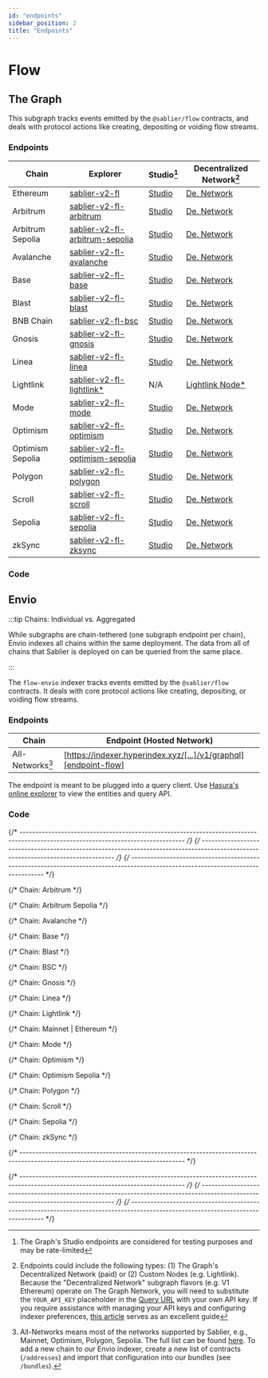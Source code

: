 ```yaml
---
id: "endpoints"
sidebar_position: 2
title: "Endpoints"
---
```



# Flow

## The Graph

This subgraph tracks events emitted by the `@sablier/flow` contracts, and deals with protocol actions like creating,
depositing or voiding flow streams.

<TheGraphSunset />

### Endpoints

| Chain            | Explorer                                                            | Studio[^2]                                | Decentralized Network[^1]                       |
| ---------------- | ------------------------------------------------------------------- | ----------------------------------------- | ----------------------------------------------- |
| Ethereum         | [sablier-v2-fl][v2-flow-explorer-ethereum]                          | [Studio][v2-flow-studio-ethereum]         | [De. Network][v2-flow-network-ethereum]         |
| Arbitrum         | [sablier-v2-fl-arbitrum][v2-flow-explorer-arbitrum]                 | [Studio][v2-flow-studio-arbitrum]         | [De. Network][v2-flow-network-arbitrum]         |
| Arbitrum Sepolia | [sablier-v2-fl-arbitrum-sepolia][v2-flow-explorer-arbitrum-sepolia] | [Studio][v2-flow-studio-arbitrum-sepolia] | [De. Network][v2-flow-network-arbitrum-sepolia] |
| Avalanche        | [sablier-v2-fl-avalanche][v2-flow-explorer-avalanche]               | [Studio][v2-flow-studio-avalanche]        | [De. Network][v2-flow-network-avalanche]        |
| Base             | [sablier-v2-fl-base][v2-flow-explorer-base]                         | [Studio][v2-flow-studio-base]             | [De. Network][v2-flow-network-base]             |
| Blast            | [sablier-v2-fl-blast][v2-flow-explorer-blast]                       | [Studio][v2-flow-studio-blast]            | [De. Network][v2-flow-network-blast]            |
| BNB Chain        | [sablier-v2-fl-bsc][v2-flow-explorer-bsc]                           | [Studio][v2-flow-studio-bsc]              | [De. Network][v2-flow-network-bsc]              |
| Gnosis           | [sablier-v2-fl-gnosis][v2-flow-explorer-gnosis]                     | [Studio][v2-flow-studio-gnosis]           | [De. Network][v2-flow-network-gnosis]           |
| Linea            | [sablier-v2-fl-linea][v2-flow-explorer-linea]                       | [Studio][v2-flow-studio-linea]            | [De. Network][v2-flow-network-linea]            |
| Lightlink        | [sablier-v2-fl-lightlink\*][v2-flow-explorer-lightlink]             | N/A                                       | [Lightlink Node\*][v2-flow-custom-lightlink]    |
| Mode             | [sablier-v2-fl-mode][v2-flow-explorer-mode]                         | [Studio][v2-flow-studio-mode]             | [De. Network][v2-flow-network-mode]             |
| Optimism         | [sablier-v2-fl-optimism][v2-flow-explorer-optimism]                 | [Studio][v2-flow-studio-optimism]         | [De. Network][v2-flow-network-optimism]         |
| Optimism Sepolia | [sablier-v2-fl-optimism-sepolia][v2-flow-explorer-optimism-sepolia] | [Studio][v2-flow-studio-optimism-sepolia] | [De. Network][v2-flow-network-optimism-sepolia] |
| Polygon          | [sablier-v2-fl-polygon][v2-flow-explorer-polygon]                   | [Studio][v2-flow-studio-polygon]          | [De. Network][v2-flow-network-polygon]          |
| Scroll           | [sablier-v2-fl-scroll][v2-flow-explorer-scroll]                     | [Studio][v2-flow-studio-scroll]           | [De. Network][v2-flow-network-scroll]           |
| Sepolia          | [sablier-v2-fl-sepolia][v2-flow-explorer-sepolia]                   | [Studio][v2-flow-studio-sepolia]          | [De. Network][v2-flow-network-sepolia]          |
| zkSync           | [sablier-v2-fl-zksync][v2-flow-explorer-zksync]                     | [Studio][v2-flow-studio-zksync]           | [De. Network][v2-flow-network-zksync]           |

### Code

<LinkPreview
  href="https://github.com/sablier-labs/subgraphs/blob/main/apps/flow"
  icon="github"
  subtitle="@sablier-labs/subgraphs - apps/flow"
  title="Sablier Subgraphs - Flow - The Graph"
/>

## Envio

:::tip Chains: Individual vs. Aggregated

While subgraphs are chain-tethered (one subgraph endpoint per chain), Envio indexes all chains within the same
deployment. The data from all of chains that Sablier is deployed on can be queried from the same place.

:::

The `flow-envio` indexer tracks events emitted by the `@sablier/flow` contracts. It deals with core protocol actions
like creating, depositing, or voiding flow streams.

### Endpoints

| Chain            | Endpoint (Hosted Network)                                        |
| ---------------- | ---------------------------------------------------------------- |
| All-Networks[^3] | [https://indexer.hyperindex.xyz/[...]/v1/graphql][endpoint-flow] |

The endpoint is meant to be plugged into a query client. Use
[Hasura's online explorer](https://cloud.hasura.io/public/graphiql?) to view the entities and query API.

### Code

<LinkPreview
  href="https://github.com/sablier-labs/subgraphs/blob/main/apps/flow-envio"
  icon="github"
  subtitle="@sablier-labs/subgraphs - apps/flow-envio"
  title="Sablier Subgraphs - Flow - Envio"
/>

{/* --------------------------------------------------------------------------------------------------------------------------------- */}
{/* --------------------------------------------------------------------------------------------------------------------------------- */}
{/* --------------------------------------------------------------------------------------------------------------------------------- */}

{/* Chain: Arbitrum */}

[v2-flow-network-arbitrum]:
  https://gateway-arbitrum.network.thegraph.com/api/API_KEY/subgraphs/id/61wTsPJr76vzcaMMrqQq7RkHSUsQmHoqiJbkFc1iaNN1
[v2-flow-explorer-arbitrum]: https://thegraph.com/explorer/subgraphs/61wTsPJr76vzcaMMrqQq7RkHSUsQmHoqiJbkFc1iaNN1
[v2-flow-studio-arbitrum]: https://api.studio.thegraph.com/query/57079/sablier-v2-fl-arbitrum/version/latest

{/* Chain: Arbitrum Sepolia */}

[v2-flow-network-arbitrum-sepolia]:
  https://gateway-arbitrum.network.thegraph.com/api/API_KEY/subgraphs/id/Ai8sJzb4W6B19kPzqWxe47R29YGw5dACy9AJ97nZzm5W
[v2-flow-explorer-arbitrum-sepolia]:
  https://thegraph.com/explorer/subgraphs/Ai8sJzb4W6B19kPzqWxe47R29YGw5dACy9AJ97nZzm5W
[v2-flow-studio-arbitrum-sepolia]:
  https://api.studio.thegraph.com/query/57079/sablier-v2-fl-arbitrum-sepolia/version/latest

{/* Chain: Avalanche */}

[v2-flow-network-avalanche]:
  https://gateway-arbitrum.network.thegraph.com/api/API_KEY/subgraphs/id/CUFanZFBBAaKcJDPLnCwWjo6gAruG92DcK38Y2PzARH8
[v2-flow-explorer-avalanche]: https://thegraph.com/explorer/subgraphs/CUFanZFBBAaKcJDPLnCwWjo6gAruG92DcK38Y2PzARH8
[v2-flow-studio-avalanche]: https://api.studio.thegraph.com/query/57079/sablier-v2-fl-avalanche/version/latest

{/* Chain: Base */}

[v2-flow-network-base]:
  https://gateway-arbitrum.network.thegraph.com/api/API_KEY/subgraphs/id/DVuHKeqguX339rd6JGav7wjXBVi5R4qneHSDNu1urTKr
[v2-flow-explorer-base]: https://thegraph.com/explorer/subgraphs/DVuHKeqguX339rd6JGav7wjXBVi5R4qneHSDNu1urTKr
[v2-flow-studio-base]: https://api.studio.thegraph.com/query/57079/sablier-v2-fl-base/version/latest

{/* Chain: Blast */}

[v2-flow-network-blast]:
  https://gateway-arbitrum.network.thegraph.com/api/API_KEY/subgraphs/id/84gjGqyeWDG2VxvRTRjTFxrnPMuZhAYF4iETBox2ix5D
[v2-flow-explorer-blast]: https://thegraph.com/explorer/subgraphs/84gjGqyeWDG2VxvRTRjTFxrnPMuZhAYF4iETBox2ix5D
[v2-flow-studio-blast]: https://api.studio.thegraph.com/query/57079/sablier-v2-fl-blast/version/latest

{/* Chain: BSC */}

[v2-flow-network-bsc]:
  https://gateway-arbitrum.network.thegraph.com/api/API_KEY/subgraphs/id/GJvqaYwX9vGXPXDFrANs6LcDALcN22bjvvPvrcNvU8rn
[v2-flow-explorer-bsc]: https://thegraph.com/explorer/subgraphs/GJvqaYwX9vGXPXDFrANs6LcDALcN22bjvvPvrcNvU8rn
[v2-flow-studio-bsc]: https://api.studio.thegraph.com/query/57079/sablier-v2-fl-bsc/version/latest

{/* Chain: Gnosis */}

[v2-flow-network-gnosis]:
  https://gateway-arbitrum.network.thegraph.com/api/API_KEY/subgraphs/id/3XxHfFUMixMJTGVn1FJFFER1NFYpDDQo4QAbR2sQSpAH
[v2-flow-explorer-gnosis]: https://thegraph.com/explorer/subgraphs/3XxHfFUMixMJTGVn1FJFFER1NFYpDDQo4QAbR2sQSpAH
[v2-flow-studio-gnosis]: https://api.studio.thegraph.com/query/57079/sablier-v2-fl-gnosis/version/latest

{/* Chain: Linea */}

[v2-flow-network-linea]:
  https://gateway-arbitrum.network.thegraph.com/api/API_KEY/subgraphs/id/25Ry5DsjAKLXh6b8uXSu6H85Jk9d3MHxQbpDUJTstwvx
[v2-flow-explorer-linea]: https://thegraph.com/explorer/subgraphs/25Ry5DsjAKLXh6b8uXSu6H85Jk9d3MHxQbpDUJTstwvx
[v2-flow-studio-linea]: https://api.studio.thegraph.com/query/57079/sablier-v2-fl-linea/version/latest

{/* Chain: Lightlink */}

[v2-flow-explorer-lightlink]:
  https://graph.phoenix.lightlink.io/query/subgraphs/name/lightlink/sablier-v2-fl-lightlink/graphql
[v2-flow-custom-lightlink]: https://graph.phoenix.lightlink.io/query/subgraphs/name/lightlink/sablier-v2-fl-lightlink

{/* Chain: Mainnet | Ethereum */}

[v2-flow-explorer-ethereum]: https://thegraph.com/explorer/subgraphs/DgXaXAUMFTZdwo1aZ21dmGV2vyU1Wdb1DkHyVmy3y7xi
[v2-flow-studio-ethereum]: https://api.studio.thegraph.com/query/57079/sablier-v2-fl/version/latest
[v2-flow-network-ethereum]:
  https://gateway-arbitrum.network.thegraph.com/api/API_KEY/subgraphs/id/DgXaXAUMFTZdwo1aZ21dmGV2vyU1Wdb1DkHyVmy3y7xi

{/* Chain: Mode */}

[v2-flow-network-mode]:
  https://gateway-arbitrum.network.thegraph.com/api/API_KEY/subgraphs/id/H9D24a58cCZmzZTnu4VNdUoFCEMhNYjHP9uohXr9Qi65
[v2-flow-explorer-mode]: https://thegraph.com/explorer/subgraphs/H9D24a58cCZmzZTnu4VNdUoFCEMhNYjHP9uohXr9Qi65
[v2-flow-studio-mode]: https://api.studio.thegraph.com/query/57079/sablier-v2-fl-mode/version/latest

{/* Chain: Optimism */}

[v2-flow-network-optimism]:
  https://gateway-arbitrum.network.thegraph.com/api/API_KEY/subgraphs/id/JAf9rM9bn6Z91htddJ33JAyrWdNXHmseHhvx11Bpfysg
[v2-flow-explorer-optimism]: https://thegraph.com/explorer/subgraphs/JAf9rM9bn6Z91htddJ33JAyrWdNXHmseHhvx11Bpfysg
[v2-flow-studio-optimism]: https://api.studio.thegraph.com/query/57079/sablier-v2-fl-optimism/version/latest

{/* Chain: Optimism Sepolia */}

[v2-flow-network-optimism-sepolia]:
  https://gateway-arbitrum.network.thegraph.com/api/API_KEY/subgraphs/id/5tosMw7VVdE9ie3Z8Hdz6Y4SqaMaKrBb3XnM9rTYUag2
[v2-flow-explorer-optimism-sepolia]:
  https://thegraph.com/explorer/subgraphs/5tosMw7VVdE9ie3Z8Hdz6Y4SqaMaKrBb3XnM9rTYUag2
[v2-flow-studio-optimism-sepolia]:
  https://api.studio.thegraph.com/query/57079/sablier-v2-fl-optimism-sepolia/version/latest

{/* Chain: Polygon */}

[v2-flow-network-polygon]:
  https://gateway-arbitrum.network.thegraph.com/api/API_KEY/subgraphs/id/G49hZr29bZK7TAa7KK8z4sZ3ZkL93Ss6CZDG6ffCSifV
[v2-flow-explorer-polygon]: https://thegraph.com/explorer/subgraphs/G49hZr29bZK7TAa7KK8z4sZ3ZkL93Ss6CZDG6ffCSifV
[v2-flow-studio-polygon]: https://api.studio.thegraph.com/query/57079/sablier-v2-fl-polygon/version/latest

{/* Chain: Scroll */}

[v2-flow-network-scroll]:
  https://gateway-arbitrum.network.thegraph.com/api/API_KEY/subgraphs/id/2d1uvMnHnohZowpGwDdj6Gpk5gT8SNcZjbLfTA3JVRa8
[v2-flow-explorer-scroll]: https://thegraph.com/explorer/subgraphs/2d1uvMnHnohZowpGwDdj6Gpk5gT8SNcZjbLfTA3JVRa8
[v2-flow-studio-scroll]: https://api.studio.thegraph.com/query/57079/sablier-v2-fl-scroll/version/latest

{/* Chain: Sepolia */}

[v2-flow-network-sepolia]:
  https://gateway-arbitrum.network.thegraph.com/api/API_KEY/subgraphs/id/iYRc4ETBqkeiyVhMeXktJ9jxEuQhQ1eJb2Bv68mGkQm
[v2-flow-explorer-sepolia]: https://thegraph.com/explorer/subgraphs/iYRc4ETBqkeiyVhMeXktJ9jxEuQhQ1eJb2Bv68mGkQm
[v2-flow-studio-sepolia]: https://api.studio.thegraph.com/query/57079/sablier-v2-fl-sepolia/version/latest

{/* Chain: zkSync */}

[v2-flow-network-zksync]:
  https://gateway-arbitrum.network.thegraph.com/api/API_KEY/subgraphs/id/iYRc4ETBqkeiyVhMeXktJ9jxEuQhQ1eJb2Bv68mGkQm
[v2-flow-explorer-zksync]: https://thegraph.com/explorer/subgraphs/iYRc4ETBqkeiyVhMeXktJ9jxEuQhQ1eJb2Bv68mGkQm
[v2-flow-studio-zksync]: https://api.studio.thegraph.com/query/57079/sablier-v2-fl-zksync/version/latest

{/* --------------------------------------------------------------------------------------------------------------------------------- */}

[endpoint-flow]: https://indexer.hyperindex.xyz/3b4ea6b/v1/graphql

{/* --------------------------------------------------------------------------------------------------------------------------------- */}
{/* --------------------------------------------------------------------------------------------------------------------------------- */}
{/* --------------------------------------------------------------------------------------------------------------------------------- */}

[^1]:
    Endpoints could include the following types: (1) The Graph's Decentralized Network (paid) or (2) Custom Nodes (e.g.
    Lightlink). Because the "Decentralized Network" subgraph flavors (e.g. V1 Ethereum) operate on The Graph Network,
    you will need to substitute the `YOUR_API_KEY` placeholder in the
    [Query URL](https://thegraph.com/docs/en/deploying/subgraph-studio-faqs/#6-how-do-i-find-query-urls-for-subgraphs-if-im-not-the-developer-of-the-subgraph-i-want-to-use)
    with your own API key. If you require assistance with managing your API keys and configuring indexer preferences,
    [this article](https://thegraph.com/docs/en/studio/managing-api-keys/) serves as an excellent guide

[^2]: The Graph's Studio endpoints are considered for testing purposes and may be rate-limited

[^3]:
    All-Networks means most of the networks supported by Sablier, e.g., Mainnet, Optimism, Polygon, Sepolia. The full
    list can be found [here](https://github.com/sablier-labs/subgraphs/blob/main/packages/constants/src). To add a new
    chain to our Envio indexer, create a new list of contracts (`/addresses`) and import that configuration into our
    bundles (see `/bundles`).
